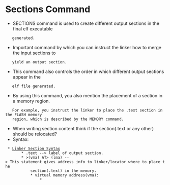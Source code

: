 = Sections Command =

* SECTIONS command is used to create different output sections in the final elf executable 
	generated.
* Important command by which you can instruct the linker how to merge the input sections to 
	yield an output section.
* This command also controls the order in which different output sections appear in the 
	elf file generated.
* By using this command, you also mention the placement of a section in a memory region. 
	For example, you instruct the linker to place the .text section in the FLASH memory 
	region, which is described by the MEMORY command.
* When writing section content think if the section(.text or any other) should be relocated?
* Syntax: 
  * [[file:/home/basith/Pictures/linker_section_syntax.png|Linker Section Syntax]]
		* .text --> label of output section.
		* >(vma) AT> (lma) --> This statement gives address info to linker/locator where to place the 
			section(.text) in the memory.
			* virtual memory address(vma):
				* 
